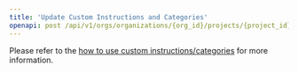 ```yaml
---
title: 'Update Custom Instructions and Categories'
openapi: post /api/v1/orgs/organizations/{org_id}/projects/{project_id}/custom-instructions-and-categories/
---
```


Please refer to the [how to use custom instructions/categories](/features/custom-instructions) for more information.
